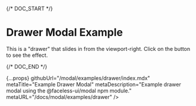 
{/* DOC_START */}

# Drawer Modal Example

This is a "drawer" that slides in from the viewport-right. Click on the button to see the effect.

<DrawerModalExample />

{/* DOC_END */}

  {...props}
  githubUrl="/modal/examples/drawer/index.mdx"
  metaTitle="Example Drawer Modal"
  metaDescription="Example drawer modal using the @faceless-ui/modal npm module."
  metaURL="/docs/modal/examples/drawer"
/>
